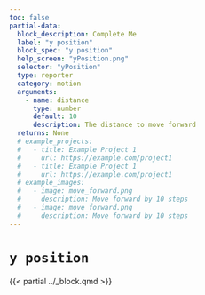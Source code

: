 ```yaml
---
toc: false
partial-data:
  block_description: Complete Me
  label: "y position"
  block_spec: "y position"
  help_screen: "yPosition.png"
  selector: "yPosition"
  type: reporter
  category: motion
  arguments:
    - name: distance
      type: number
      default: 10
      description: The distance to move forward
  returns: None
  # example_projects:
  #   - title: Example Project 1
  #     url: https://example.com/project1
  #   - title: Example Project 1
  #     url: https://example.com/project1
  # example_images:
  #   - image: move_forward.png
  #     description: Move forward by 10 steps
  #   - image: move_forward.png
  #     description: Move forward by 10 steps
---
```


# `y position` { .unnumbered }

{{< partial ../_block.qmd >}}
